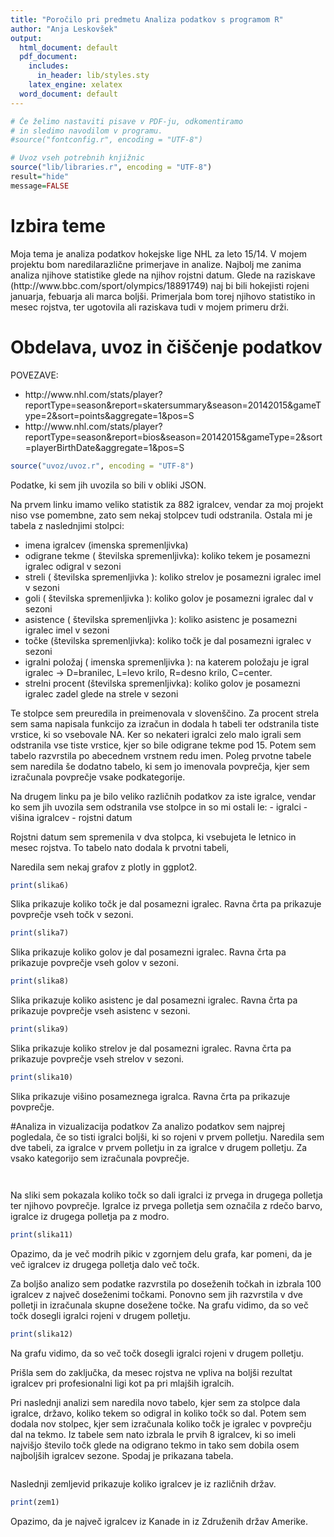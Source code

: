 ```yaml
---
title: "Poročilo pri predmetu Analiza podatkov s programom R"
author: "Anja Leskovšek"
output:
  html_document: default
  pdf_document:
    includes:
      in_header: lib/styles.sty
    latex_engine: xelatex
  word_document: default
---
```


```r
# Če želimo nastaviti pisave v PDF-ju, odkomentiramo
# in sledimo navodilom v programu.
#source("fontconfig.r", encoding = "UTF-8")

# Uvoz vseh potrebnih knjižnic
source("lib/libraries.r", encoding = "UTF-8")
result="hide"
message=FALSE
```

# Izbira teme
Moja tema je analiza podatkov hokejske lige NHL za leto 15/14.
V mojem projektu bom naredilarazlične primerjave in analize.  Najbolj me zanima analiza njihove statistike glede na njihov rojstni datum. Glede na raziskave (http://www.bbc.com/sport/olympics/18891749) naj bi bili hokejisti rojeni januarja, febuarja ali marca boljši. Primerjala bom torej njihovo statistiko in mesec rojstva, ter ugotovila ali raziskava tudi v mojem primeru drži. 



# Obdelava, uvoz in čiščenje podatkov
POVEZAVE:

- http://www.nhl.com/stats/player?reportType=season&report=skatersummary&season=20142015&gameType=2&sort=points&aggregate=1&pos=S
- http://www.nhl.com/stats/player?reportType=season&report=bios&season=20142015&gameType=2&sort=playerBirthDate&aggregate=1&pos=S




```r
source("uvoz/uvoz.r", encoding = "UTF-8")
```
Podatke, ki sem jih uvozila so bili v obliki JSON. 

Na prvem linku imamo veliko statistik za 882 igralcev, vendar za moj projekt niso vse pomembne, zato sem nekaj stolpcev tudi odstranila. Ostala mi je tabela z naslednjimi stolpci:

- imena igralcev (imenska spremenljivka)
- odigrane tekme ( številska spremenljivka): koliko tekem je posamezni igralec odigral v sezoni
- streli ( številska spremenljivka ): koliko strelov je posamezni igralec imel v sezoni
- goli ( številska spremenljivka ): koliko golov je posamezni igralec dal v sezoni
- asistence ( številska spremenljivka ): koliko asistenc je posamezni igralec imel v sezoni
- točke (številska spremenljivka): koliko točk je dal posamezni igralec v sezoni
- igralni položaj ( imenska spremenljivka ): na katerem položaju je igral igralec -> D=branilec, L=levo krilo, R=desno krilo, C=center.
- strelni procent (številska spremenljivka): koliko golov je posamezni igralec zadel glede na strele v sezoni


Te stolpce sem preuredila in preimenovala v slovenščino. Za procent strela sem sama napisala funkcijo za izračun in dodala h tabeli ter odstranila tiste vrstice, ki so vsebovale NA. Ker so nekateri igralci zelo malo igrali sem odstranila vse tiste vrstice, kjer so bile odigrane tekme pod 15. Potem sem tabelo razvrstila po abecednem vrstnem redu imen. Poleg prvotne tabele sem naredila še dodatno tabelo, ki sem jo imenovala povprečja, kjer sem izračunala povprečje vsake podkategorije.

Na drugem linku pa je bilo veliko različnih podatkov za iste igralce, vendar ko sem jih uvozila sem odstranila vse stolpce in so mi ostali le:
- igralci
- višina igralcev
- rojstni datum

Rojstni datum sem spremenila v dva stolpca, ki vsebujeta le letnico in mesec rojstva. To tabelo nato dodala k prvotni tabeli,

Naredila sem nekaj grafov z plotly in ggplot2. 




```r
print(slika6)
```





Slika \ref{fig:slika6} prikazuje koliko točk je dal posamezni igralec. Ravna črta pa prikazuje povprečje vseh točk v sezoni.





```r
print(slika7)
```





Slika \ref{fig:slika7} prikazuje koliko golov je dal posamezni igralec. Ravna črta pa prikazuje povprečje vseh golov v sezoni.




```r
print(slika8)
```





Slika \ref{fig:slika8} prikazuje koliko asistenc je dal posamezni igralec. Ravna črta pa prikazuje povprečje vseh asistenc v sezoni.




```r
print(slika9)
```





Slika \ref{fig:slika9} prikazuje koliko strelov je dal posamezni igralec. Ravna črta pa prikazuje povprečje vseh strelov v sezoni.




```r
print(slika10)
```





Slika \ref{fig:slika10} prikazuje višino posameznega igralca. Ravna črta pa prikazuje povprečje.


#Analiza in vizualizacija podatkov
Za analizo podatkov sem najprej pogledala, če so tisti igralci boljši, ki so rojeni v prvem polletju.  Naredila sem dve tabeli, za igralce v prvem polletju in za igralce v drugem polletju. Za vsako kategorijo sem izračunala povprečje.

```{kable(head(prvipovprecja))}
```

```{kable(head(drugipovprecja))}
```

Na sliki \ref{fig:slika11} sem pokazala koliko točk so dali igralci iz prvega in drugega polletja ter njihovo povprečje. Igralce iz prvega polletja sem označila z rdečo barvo, igralce iz drugega polletja pa z modro. 

```r
print(slika11)
```


Opazimo, da je več modrih pikic v zgornjem delu grafa, kar pomeni, da je več igralcev iz drugega polletja dalo več točk. 

Za boljšo analizo sem podatke razvrstila po doseženih točkah in izbrala 100 igralcev z največ doseženimi točkami. Ponovno sem jih razvrstila v dve polletji in izračunala skupne dosežene točke. Na grafu \ref{fig:slika12} vidimo, da so več točk dosegli igralci rojeni v drugem polletju.

```r
print(slika12)
```


Na grafu \ref{fig:slika12} vidimo, da so več točk dosegli igralci rojeni v drugem polletju.

Prišla sem do zaključka, da mesec rojstva ne vpliva na boljši rezultat igralcev pri profesionalni ligi kot pa pri mlajših igralcih.




Pri naslednji analizi sem naredila novo tabelo, kjer sem za stolpce dala igralce, državo, koliko tekem so odigral in koliko točk so dal. Potem sem dodala nov stolpec, kjer sem izračunala koliko točk je igralec v povprečju dal na tekmo. Iz tabele sem nato izbrala le prvih 8 igralcev, ki so imeli najvišjo število točk glede na odigrano tekmo in tako sem dobila osem najboljših igralcev sezone. Spodaj je prikazana tabela.

```head(podatki2)
```


Naslednji zemljevid prikazuje koliko igralcev je iz različnih držav.

```r
print(zem1)
```

Opazimo, da je največ igralcev iz Kanade in iz Združenih držav Amerike.